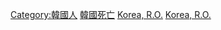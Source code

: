 
[[Category:韓國人|Category:韓國人]]
[[Category:韓國死亡|]]
[[Category:朝鮮半島死者|Korea, R.O.]]
[[Category:各國死者|Korea, R.O.]]